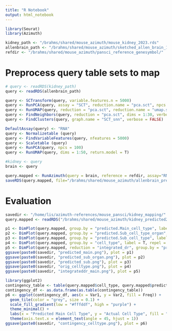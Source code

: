 ```yaml
---
title: "R Notebook"
output: html_notebook
---
```

```r
library(Seurat)
library(Azimuth)
```
```r
kidney_path <- "/brahms/shared/mouse_azimuth/mouse_kidney_2023.rds"
allenbrain_path <- "/brahms/shared/mouse_azimuth/sketched_allen_brain_10x_with_umap.rds"
refdir <- "/brahms/shared/mouse_azimuth/pansci_reference_genesymbol/"
```
# Preprocess query table sets to map 
```r
# query <- readRDS(kidney_path)
query <- readRDS(allenbrain_path)
```
```r
query <- SCTransform(query, variable.features.n = 5000)
query <- RunPCA(query, assay = "SCT", reduction.name = "pca.sct", npcs = 100)
query <- RunUMAP(query, reduction = "pca.sct", reduction.name = "umap.sct", dims = 1:100, return.model = T)
query <- FindNeighbors(query, reduction = "pca.sct", dims = 1:30, verbose = FALSE)
query <- FindClusters(query, graph.name = "SCT_snn", verbose = FALSE)
```
```r
DefaultAssay(query) <- "RNA"
query <- Normalizetable (query)
query <- FindVariableFeatures(query, nfeatures = 5000)
query <- Scaletable (query)
query <- RunPCA(query, npcs = 100)
query <- RunUMAP(query, dims = 1:50, return.model = T)
```
```r
#kidney <- query
brain <- query
```
```r
query.mapped <- RunAzimuth(query = brain, reference = refdir, assay="RNA")
saveRDS(query.mapped, file="/brahms/shared/mouse_azimuth/allenbrain_predicted.rds")
```
# Evaluation
```r
savedir <- "/home/lis/azimuth-references/mouse_pansci/kidney_mapping/"
query.mapped <- readRDS("/brahms/shared/mouse_azimuth/kidney_predicted2.rds")
```
```r
p1 <- DimPlot(query.mapped, group.by = "predicted.Main_cell_type", label = T, repel = T, alpha = 0.1) + NoLegend()
p2 <- DimPlot(query.mapped, group.by = "predicted.Sub_cell_type_organ", label = T, repel = T, alpha = 0.1) + NoLegend()
p3 <- DimPlot(query.mapped, group.by = "predicted.Sub_cell_type", label = T, repel = T, alpha = 0.1) + NoLegend()
p4 <- DimPlot(query.mapped, group.by = "cell_type", label = T, repel = T, alpha = 0.1) + NoLegend()
p5 <- DimPlot(query.mapped, reduction = "integrated_dr", group.by = "predicted.Main_cell_type", label = T, repel = T, alpha = 0.1) + NoLegend()
ggsave(paste0(savedir, "predicted_main.png"), plot = p1)
ggsave(paste0(savedir, "predicted_sub_organ.png"), plot = p2)
ggsave(paste0(savedir, "predicted_sub.png"), plot = p3)
ggsave(paste0(savedir, "orig_celltype.png"), plot = p4)
ggsave(paste0(savedir, "integrateddr_main.png"), plot = p5)
```
```r
library(ggplot2)
contingency_table <- table(query.mapped$cell_type, query.mapped$predicted.Main_cell_type)
contingency_df <- as.data.frame(as.table(contingency_table))
p6 <- ggplot(contingency_df, aes(x = Var1, y = Var2, fill = Freq)) +
  geom_tile(color = "grey", size = 0.1) +
  scale_fill_gradient(low = "#fffddf", high = "purple") +
  theme_minimal() +
  labs(x = "Predicted Main Cell Type", y = "Actual Cell Type", fill = "Count") +
  theme(axis.text.x = element_text(angle = 45, hjust = 1))
ggsave(paste0(savedir, "contingency_celltype.png"), plot = p6)
```
